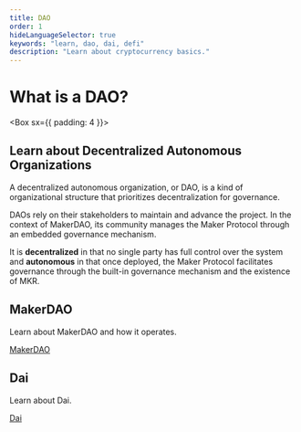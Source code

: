 ```yaml
---
title: DAO
order: 1
hideLanguageSelector: true
keywords: "learn, dao, dai, defi"
description: "Learn about cryptocurrency basics."
---
```


# What is a DAO?

<Box sx={{ padding: 4 }}>

## Learn about Decentralized Autonomous Organizations 

A decentralized autonomous organization, or DAO, is a kind of organizational structure that prioritizes decentralization for governance. 

DAOs rely on their stakeholders to maintain and advance the project. In the context of MakerDAO, its community manages the Maker Protocol through an embedded governance mechanism.

It is **decentralized** in that no single party has full control over the system and **autonomous** in that once deployed, the Maker Protocol facilitates governance through the built-in governance mechanism and the existence of MKR.

</Box>

<Tout>

<Box>

## MakerDAO <Icon name="maker_circle_color" size={30} />

Learn about MakerDAO and how it operates.

[MakerDAO](/learn/MakerDAO)

</Box>

<Box>

## Dai <Icon name="dai_circle_color" size={30} />

Learn about Dai.

[Dai](/learn/Dai)

</Box>

</Tout>
